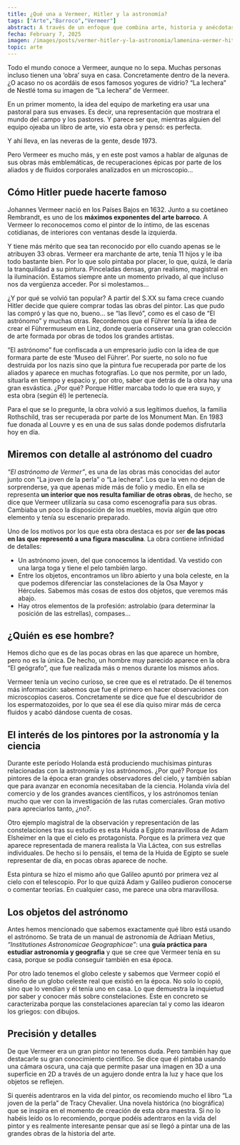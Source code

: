 ```yaml
---
title: ¿Qué una a Vermeer, Hitler y la astronomía?
tags: ["Arte","Barroco","Vermeer"]
abstract: A través de un enfoque que combina arte, historia y anécdotas curiosas, analizamos la popularidad contemporánea de Vermeer y cómo Adolf Hitler contribuyó, indirectamente, a su fama al intentar apropiarse de sus pinturas para el proyectado Führermuseum en Linz.
fecha: February 7, 2025
imagen: /images/posts/vermer-hitler-y-la-astronomia/lamenina-vermer-hitler-y-la-astronomia-thumbnail.webp
topic: arte
---
```


Todo el mundo conoce a Vermeer, aunque no lo sepa. Muchas personas incluso tienen una ‘obra’ suya en casa. Concretamente dentro de la nevera. ¿O acaso no os acordáis de esos famosos yogures de vidrio? “La lechera” de Nestlé toma su imagen de “La lechera” de Vermeer.

En un primer momento, la idea del equipo de marketing era usar una pastoral para sus envases. Es decir, una representación que mostrara el mundo del campo y los pastores. Y parece ser que, mientras alguien del equipo ojeaba un libro de arte, vio esta obra y pensó: es perfecta.

<PostImage
  src="/images/posts/vermer-hitler-y-la-astronomia/lamenina-vermer-hitler-y-la-astronomia-la-lechera-anuncio.avif"
  alt="Fotograma de un anuncio de “La Lechera” de Nestlé."
  caption="Fotograma de un anuncio de “La Lechera” de Nestlé."
  orientation="horizontal"
/>
Y ahí lleva, en las neveras de la gente, desde 1973.

Pero Vermeer es mucho más, y en este post vamos a hablar de algunas de sus obras más emblemáticas, de recuperaciones épicas por parte de los aliados y de fluidos corporales analizados en un microscopio...

## Cómo Hitler puede hacerte famoso

Johannes Vermeer nació en los Países Bajos en 1632. Junto a su coetáneo Rembrandt, es uno de los **máximos exponentes del arte barroco**. A Vermeer lo reconocemos como el pintor de lo íntimo, de las escenas cotidianas, de interiores con ventanas desde la izquierda.

<PostImage
  src="/images/posts/vermer-hitler-y-la-astronomia/lamenina-vermer-hitler-y-la-astronomia-la-lechera.avif"
  alt="Johannes Vermeer, La Lechera (1660)"
  caption="Johannes Vermeer, La Lechera (1660)"
  orientation="horizontal"
/>
Y tiene más mérito que sea tan reconocido por ello cuando apenas se le atribuyen 33 obras. Vermeer era marchante de arte, tenía 11 hijos y le iba todo bastante bien. Por lo que solo pintaba por placer, lo que, quizá, le daría la tranquilidad a su pintura. Pinceladas densas, gran realismo, magistral en la iluminación. Estamos siempre ante un momento privado, al que incluso nos da vergüenza acceder. Por si molestamos...

¿Y por qué se volvió tan popular? A partir del S.XX su fama crece cuando Hitler decide que quiere comprar todas las obras del pintor. Las que pudo las compró y las que no, bueno… se “las llevó”, como es el caso de “El astrónomo” y muchas otras. Recordemos que el Führer tenía la idea de crear el Führermuseum en Linz, donde quería conservar una gran colección de arte formada por obras de todos los grandes artistas.

<PostImage
  src="/images/posts/vermer-hitler-y-la-astronomia/lamenina-vermer-hitler-y-la-astronomia-el-astronomo.avif"
  alt="J. Vermeer, El astrónomo (1668)"
  caption="J. Vermeer, El astrónomo (1668)"
  orientation="horizontal"
/>
“El astrónomo” fue confiscada a un empresario judío con la idea de que formara parte de este ‘Museo del Führer’. Por suerte, no solo no fue destruida por los nazis sino que la pintura fue recuperada por parte de los aliados y aparece en muchas fotografías. Lo que nos permite, por un lado, situarla en tiempo y espacio y, por otro, saber que detrás de la obra hay una gran esvástica. ¿Por qué? Porque Hitler marcaba todo lo que era suyo, y esta obra (según él) le pertenecía.

<PostImage
  src="/images/posts/vermer-hitler-y-la-astronomia/lamenina-vermer-hitler-y-la-astronomia-thumbnail.webp"
  alt="Fotografía de los Monument Man recuperando obras robadas por los nazis"
  caption="Fotografía de los Monument Man recuperando obras robadas por los nazis"
  orientation="horizontal"
/>
Para el que se lo pregunte, la obra volvió a sus legítimos dueños, la familia Rothschild, tras ser recuperada por parte de los Monument Man. En 1983 fue donada al Louvre y es en una de sus salas donde podemos disfrutarla hoy en día.

## Miremos con detalle al astrónomo del cuadro

*“El astrónomo de Vermer”*, es una de las obras más conocidas del autor junto con “La joven de la perla” o “La lechera”. Los que la ven no dejan de sorprenderse, ya que apenas mide más de folio y medio. En ella se representa **un interior que nos resulta familiar de otras obras**, de hecho, se dice que Vermeer utilizaría su casa como escenografía para sus obras. Cambiaba un poco la disposición de los muebles, movía algún que otro elemento y tenía su escenario preparado.

Uno de los motivos por los que esta obra destaca es por ser **de las pocas en las que representó a una figura masculina**. La obra contiene infinidad de detalles:

- Un astrónomo joven, del que conocemos la identidad. Va vestido con una larga toga y tiene el pelo también largo.
- Entre los objetos, encontramos un libro abierto y una bola celeste, en la que podemos diferenciar las constelaciones de la Osa Mayor y Hércules. Sabemos más cosas de estos dos objetos, que veremos más abajo.
- Hay otros elementos de la profesión: astrolabio (para determinar la posición de las estrellas), compases…

## ¿Quién es ese hombre?

Hemos dicho que es de las pocas obras en las que aparece un hombre, pero no es la única. De hecho, un hombre muy parecido aparece en la obra “El geógrafo”, que fue realizada más o menos durante los mismos años.

Vermeer tenía un vecino curioso, se cree que es el retratado. De él tenemos más información: sabemos que fue el primero en hacer observaciones con microscopios caseros. Concretamente se dice que fue el descubridor de los espermatozoides, por lo que sea él ese día quiso mirar más de cerca fluidos y acabó dándose cuenta de cosas. 

## El interés de los pintores por la astronomía y la ciencia

Durante este período Holanda está produciendo muchísimas pinturas relacionadas con la astronomía y los astrónomos. ¿Por qué? Porque los pintores de la época eran grandes observadores del cielo, y también sabían que para avanzar en economía necesitaban de la ciencia. Holanda vivía del comercio y de los grandes avances científicos, y los astrónomos tenían mucho que ver con la investigación de las rutas comerciales. Gran motivo para apreciarlos tanto, ¿no?.

<PostImage
  src="/images/posts/vermer-hitler-y-la-astronomia/lamenina-vermer-hitler-y-la-astronomia-huida-a-egipto.avif"
  alt="Adam Elsheimer, Huida a Egipto (1609)"
  caption="Adam Elsheimer, Huida a Egipto (1609)"
  orientation="horizontal"
/>
Otro ejemplo magistral de la observación y representación de las constelaciones tras su estudio es esta Huida a Egipto maravillosa de Adam Elsheimer en la que el cielo es protagonista. Porque es la primera vez que aparece representada de manera realista la Via Láctea, con sus estrellas individuales. De hecho si lo pensáis, el tema de la Huida de Egipto se suele representar de día, en pocas obras aparece de noche.

Esta pintura se hizo el mismo año que Galileo apuntó por primera vez al cielo con el telescopio. Por lo que quizá Adam y Galileo pudieron conocerse o comentar teorías. En cualquier caso, me parece una obra maravillosa.

## Los objetos del astrónomo

Antes hemos mencionado que sabemos exactamente qué libro está usando el astrónomo. Se trata de un manual de astronomía de Adriaan Metius, *“Institutiones Astronomicae Geographicae”*: una **guía práctica para estudiar astronomía y geografia** y que se cree que Vermeer tenía en su casa, porque se podía conseguir también en esa época.

Por otro lado tenemos el globo celeste y sabemos que Vermeer copió el diseño de un globo celeste real que existió en la época. No solo lo copió, sino que lo vendían y él tenía uno en casa. Lo que demuestra la inquietud por saber y conocer más sobre constelaciones. Este en concreto se caracterizaba porque las constelaciones aparecían tal y como las idearon los griegos: con dibujos.

<PostImage
  src="/images/posts/vermer-hitler-y-la-astronomia/lamenina-vermer-hitler-y-la-astronomia-detalle-globo.avif"
  alt="Detalle de la obra de El astrónomo"
  caption="Detalle de la obra de El astrónomo"
  orientation="horizontal"
/>
## Precisión y detalles

De que Vermeer era un gran pintor no tenemos duda. Pero también hay que destacarle su gran conocimiento científico. Se dice que él pintaba usando una cámara oscura, una caja que permite pasar una imagen en 3D a una superficie en 2D a través de un agujero donde entra la luz y hace que los objetos se reflejen. 

Si queréis adentraros en la vida del pintor, os recomiendo mucho el libro “La joven de la perla” de Tracy Chevalier. Una novela histórica (no biográfica) que se inspira en el momento de creación de esta obra maestra. Si no lo habéis leído os lo recomiendo, porque podéis adentraros en la vida del pintor y es realmente interesante pensar que así se llegó a pintar una de las grandes obras  de la historia del arte.